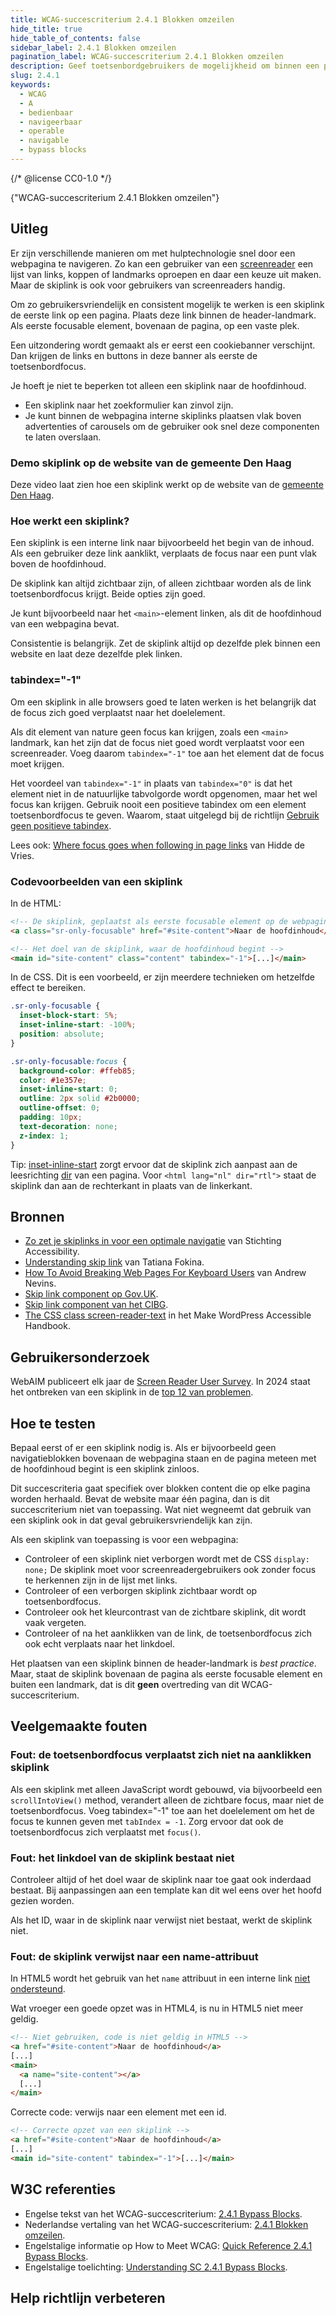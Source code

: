 ```yaml
---
title: WCAG-succescriterium 2.4.1 Blokken omzeilen
hide_title: true
hide_table_of_contents: false
sidebar_label: 2.4.1 Blokken omzeilen
pagination_label: WCAG-succescriterium 2.4.1 Blokken omzeilen
description: Geef toetsenbordgebruikers de mogelijkheid om binnen een pagina sneller te navigeren door onderdelen te kunnen overslaan.
slug: 2.4.1
keywords:
  - WCAG
  - A
  - bedienbaar
  - navigeerbaar
  - operable
  - navigable
  - bypass blocks
---
```


{/* @license CC0-1.0 */}


<WcagHeadingGroup level={1} conformanceLevel="Niveau A">
  {"WCAG-succescriterium 2.4.1 Blokken omzeilen"}
</WcagHeadingGroup>

## Uitleg

<Summary />

Er zijn verschillende manieren om met hulptechnologie snel door een webpagina te navigeren. Zo kan een gebruiker van een [screenreader](/woordenlijst/#screenreader) een lijst van links, koppen of landmarks oproepen en daar een keuze uit maken. Maar de skiplink is ook voor gebruikers van screenreaders handig.

Om zo gebruikersvriendelijk en consistent mogelijk te werken is een skiplink de eerste link op een pagina. Plaats deze link binnen de header-landmark. Als eerste focusable element, bovenaan de pagina, op een vaste plek.

Een uitzondering wordt gemaakt als er eerst een cookiebanner verschijnt. Dan krijgen de links en buttons in deze banner als eerste de toetsenbordfocus.

Je hoeft je niet te beperken tot alleen een skiplink naar de hoofdinhoud.

- Een skiplink naar het zoekformulier kan zinvol zijn.
- Je kunt binnen de webpagina interne skiplinks plaatsen vlak boven advertenties of carousels om de gebruiker ook snel deze componenten te laten overslaan.

### Demo skiplink op de website van de gemeente Den Haag

Deze video laat zien hoe een skiplink werkt op de website van de [gemeente Den Haag](https://www.denhaag.nl/nl/).

<VideoPlayer id="CULH5Iq9Tr8" title="Demo skiplink op de website van de gemeente Den Haag" />

### Hoe werkt een skiplink?

Een skiplink is een interne link naar bijvoorbeeld het begin van de inhoud. Als een gebruiker deze link aanklikt, verplaats de focus naar een punt vlak boven de hoofdinhoud.

De skiplink kan altijd zichtbaar zijn, of alleen zichtbaar worden als de link toetsenbordfocus krijgt. Beide opties zijn goed.

Je kunt bijvoorbeeld naar het `<main>`-element linken, als dit de hoofdinhoud van een webpagina bevat.

Consistentie is belangrijk. Zet de skiplink altijd op dezelfde plek binnen een website en laat deze dezelfde plek linken.

### tabindex="-1"

Om een skiplink in alle browsers goed te laten werken is het belangrijk dat de focus zich goed verplaatst naar het doelelement.

Als dit element van nature geen focus kan krijgen, zoals een `<main>` landmark, kan het zijn dat de focus niet goed wordt verplaatst voor een screenreader. Voeg daarom `tabindex="-1"` toe aan het element dat de focus moet krijgen.

Het voordeel van `tabindex="-1"` in plaats van `tabindex="0"` is dat het element niet in de natuurlijke tabvolgorde wordt opgenomen, maar het wel focus kan krijgen. Gebruik nooit een positieve tabindex om een element toetsenbordfocus te geven. Waarom, staat uitgelegd bij de richtlijn [Gebruik geen positieve tabindex](/richtlijnen/formulieren/toetsenbord/#gebruik-geen-positieve-tabindex).

Lees ook: [<span lang="en">Where focus goes when following in page links</span>](https://hidde.blog/where-focus-goes-when-following-in-page-links/) van Hidde de Vries.

### Codevoorbeelden van een skiplink

In de HTML:

```html
<!-- De skiplink, geplaatst als eerste focusable element op de webpagina -->
<a class="sr-only-focusable" href="#site-content">Naar de hoofdinhoud</a>
```

```html
<!-- Het doel van de skiplink, waar de hoofdinhoud begint -->
<main id="site-content" class="content" tabindex="-1">[...]</main>
```

In de CSS. Dit is een voorbeeld, er zijn meerdere technieken om hetzelfde effect te bereiken.

```css
.sr-only-focusable {
  inset-block-start: 5%;
  inset-inline-start: -100%;
  position: absolute;
}

.sr-only-focusable:focus {
  background-color: #ffeb85;
  color: #1e357e;
  inset-inline-start: 0;
  outline: 2px solid #2b0000;
  outline-offset: 0;
  padding: 10px;
  text-decoration: none;
  z-index: 1;
}
```

Tip: [inset-inline-start](https://developer.mozilla.org/en-US/docs/Web/CSS/inset-inline-start) zorgt ervoor dat de skiplink zich aanpast aan de leesrichting [dir](https://developer.mozilla.org/en-US/docs/Web/HTML/Global_attributes#dir) van een pagina.
Voor `<html lang="nl" dir="rtl">` staat de skiplink dan aan de rechterkant in plaats van de linkerkant.

## Bronnen

- [Zo zet je skiplinks in voor een optimale navigatie](https://www.accessibility.nl/kennis/zo-zet-je-skiplinks-voor-een-optimale-navigatie) van Stichting Accessibility.
- [<span lang="en">Understanding skip link</span>](https://tatiana-fokina-blog.ru/en/articles/understanding-a-skip-link/) van Tatiana Fokina.
- [<span lang="en">How To Avoid Breaking Web Pages For Keyboard Users</span>](https://www.tpgi.com/how-to-avoid-breaking-web-pages-for-keyboard-users/) van Andrew Nevins.
- [Skip link component op Gov.UK](https://design-system.service.gov.uk/components/skip-link/).
- [Skip link component van het CIBG](https://designsystem.cibg.nl/componenten/skiplink/).
- [<span lang="en">The CSS class screen-reader-text</span>](https://make.wordpress.org/accessibility/handbook/markup/the-css-class-screen-reader-text/) in het Make WordPress Accessible Handbook.

## Gebruikersonderzoek

WebAIM publiceert elk jaar de [<span lang="en">Screen Reader User Survey</span>](https://webaim.org/projects/screenreadersurvey10/). In 2024 staat het ontbreken van een skiplink in de [top 12 van problemen](https://webaim.org/projects/screenreadersurvey10/#problematic).

<CTAGebruikersonderzoek />

## Hoe te testen

Bepaal eerst of er een skiplink nodig is. Als er bijvoorbeeld geen navigatieblokken bovenaan de webpagina staan en de pagina meteen met de hoofdinhoud begint is een skiplink zinloos.

Dit succescriteria gaat specifiek over blokken content die op elke pagina worden herhaald. Bevat de website maar één pagina, dan is dit succescriterium niet van toepassing. Wat niet wegneemt dat gebruik van een skiplink ook in dat geval gebruikersvriendelijk kan zijn.

Als een skiplink van toepassing is voor een webpagina:

- Controleer of een skiplink niet verborgen wordt met de CSS `display: none;` De skiplink moet voor screenreadergebruikers ook zonder focus te herkennen zijn in de lijst met links.
- Controleer of een verborgen skiplink zichtbaar wordt op toetsenbordfocus.
- Controleer ook het kleurcontrast van de zichtbare skiplink, dit wordt vaak vergeten.
- Controleer of na het aanklikken van de link, de toetsenbordfocus zich ook echt verplaats naar het linkdoel.

Het plaatsen van een skiplink binnen de header-landmark is _best practice_. Maar, staat de skiplink bovenaan de pagina als eerste focusable element en buiten een landmark, dat is dit **geen** overtreding van dit WCAG-succescriterium.

## Veelgemaakte fouten

### Fout: de toetsenbordfocus verplaatst zich niet na aanklikken skiplink

Als een skiplink met alleen JavaScript wordt gebouwd, via bijvoorbeeld een `scrollIntoView()` method, verandert alleen de zichtbare focus, maar niet de toetsenbordfocus.
Voeg tabindex="-1" toe aan het doelelement om het de focus te kunnen geven met `tabIndex = -1`. Zorg ervoor dat ook de toetsenbordfocus zich verplaatst met `focus()`.

### Fout: het linkdoel van de skiplink bestaat niet

Controleer altijd of het doel waar de skiplink naar toe gaat ook inderdaad bestaat. Bij aanpassingen aan een template kan dit wel eens over het hoofd gezien worden.

Als het ID, waar in de skiplink naar verwijst niet bestaat, werkt de skiplink niet.

### Fout: de skiplink verwijst naar een name-attribuut

In HTML5 wordt het gebruik van het `name` attribuut in een interne link [niet ondersteund](https://html.spec.whatwg.org/multipage/obsolete.html#obsolete-but-conforming-features).

Wat vroeger een goede opzet was in HTML4, is nu in HTML5 niet meer geldig.

```html
<!-- Niet gebruiken, code is niet geldig in HTML5 -->
<a href="#site-content">Naar de hoofdinhoud</a>
[...]
<main>
  <a name="site-content"></a>
  [...]
</main>
```

Correcte code: verwijs naar een element met een id.

```html
<!-- Correcte opzet van een skiplink -->
<a href="#site-content">Naar de hoofdinhoud</a>
[...]
<main id="site-content" tabindex="-1">[...]</main>
```

## W3C referenties

- Engelse tekst van het WCAG-succescriterium: [<span lang="en">2.4.1 Bypass Blocks</span>](https://www.w3.org/TR/WCAG22/#bypass-blocks).
- Nederlandse vertaling van het WCAG-succescriterium: [2.4.1 Blokken omzeilen](https://www.w3.org/Translations/WCAG22-nl/#bypass-blocks).
- Engelstalige informatie op <span lang="en">How to Meet WCAG</span>: [<span lang="en">Quick Reference 2.4.1 Bypass Blocks</span>](https://www.w3.org/WAI/WCAG22/quickref/#bypass-blocks).
- Engelstalige toelichting: [<span lang="en">Understanding SC 2.4.1 Bypass Blocks</span>](https://www.w3.org/WAI/WCAG22/Understanding/bypass-blocks.html).

<SpotlightSection type="info">
  <Markdown omitH1 headinglevel={3}>
    <Disclaimer />
  </Markdown>
</SpotlightSection>

## Help richtlijn verbeteren

<Markdown omitH1 headinglevel={3}>
  <WCAGFooterInfo />
</Markdown>
